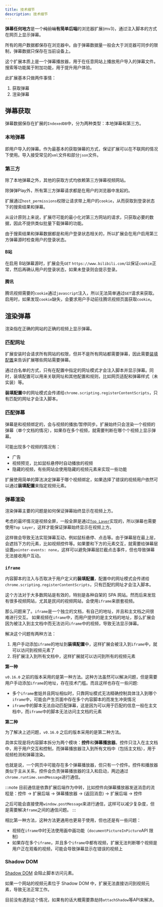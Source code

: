 ```yaml
---
title: 技术细节
description: 技术细节
---
```



**弹幕任何地方**是一个<strike>纯前端</strike>**有简单后端**的浏览器扩展(mv3)，通过注入脚本的方式在网页上显示弹幕。

所有的用户数据都保存在浏览器中。由于弹幕数据量一般会大于浏览器可同步的限制，弹幕数据只保存在当前设备上。

这个扩展本质上是一个弹幕播放器，用于在任意网站上播放用户导入的弹幕文件。搜索等功能属于附加功能，用于提升用户体验。

此扩展基本只做两件事情：

1. 获取弹幕
2. 渲染弹幕

## 弹幕获取

弹幕数据保存在扩展的`IndexedDB`中，分为两种类型：本地弹幕和第三方。

### 本地弹幕

即用户导入的弹幕。作为最基本的获取弹幕的方式，保证扩展可以在不联网的情况下使用。导入接受常见的`xml`文件和部分`json`文件。

### 第三方

除了本地弹幕之外，其他的获取方式均依赖第三方弹幕视频网站。

除弹弹Play外，所有第三方弹幕请求都是在用户的浏览器中发起的。

扩展通过`host_permissions`权限让请求带上用户的`cookie`，从而获取到登录状态下的搜索结果和弹幕。

从设计原则上来说，扩展尽可能的最小化对第三方网站的请求，只获取必要的数据，因此不提供类似批量下载弹幕的功能。

由于搜索结果和弹幕数据都是和用户登录状态相关的，所以扩展会在用户启用第三方弹幕源时检查用户的登录状态。

#### B站

在启用 B站弹幕源时，扩展会先`GET` `https://www.bilibili.com/`以保证`cookie`正常，然后再确认用户的登录状态，如果未登录则会提示登录。

#### 腾讯

腾讯视频需要的`cookie`通过`javascript`注入，所以无法简单通过`GET`请求来获取。启用时，如果发现`cookie`缺失，会要求用户手动前往腾讯视频页面获取`cookie`。

## 渲染弹幕

渲染指在正确的网站的正确的视频上显示弹幕。

### 匹配网址

扩展安装时会请求所有网站的权限，但并不是所有网站都需要弹幕，因此需要[装填配置](/docs/mount-profile)来告诉扩展哪些网站需要弹幕。

通过白名单的方式，只有在配置中指定的网址模式才会注入脚本并显示弹幕。同时，装填配置可以用来关联网址和其他配置和规则，比如网页适配和弹幕样式（未实装）等。

**装填配置**中的网址模式会传递给`chrome.scripting.registerContentScripts`，只有匹配的网址才会注入脚本。

### 匹配弹幕

弹幕是和视频绑定的，会与视频的播放/暂停同步。扩展始终只会渲染一个视频的弹幕（单个文档的情况），如果存在多个视频，就需要判断在哪个个视频上显示弹幕。

可能出现多个视频的情况有：

- 广告
- 视频预览，比如鼠标悬停时自动播放的视频
- 隐藏的视频，有些网站会使用隐藏的视频元素来实现一些功能

扩展使用简单的算法决定弹幕于哪个视频绑定，如果选择了错误的视频用户依然可以通过**装填配置**来指定视频元素。

### 弹幕渲染

渲染弹幕主要的问题是如何保证弹幕始终显示在视频上方。

考虑的最坏情况是视频全屏，一般全屏是通过[`Top Layer`](https://developer.mozilla.org/en-US/docs/Glossary/Top_layer)实现的，所以弹幕也需要使用`Top Layer`，这样才能保证弹幕始终显示在视频上方。

这样做会导致无法实现弹幕互动，例如鼠标悬停、点击等。由于弹幕层在最上层，会遮挡下方的元素，比如视频控件等。如果要和下方的元素交互，就需要给弹幕层设置`pointer-events: none`，这样可以避免弹幕层拦截点击事件，但也导致弹幕无法接收用户互动。

### `iframe`

内容脚本的注入与否取决于用户定义的**装填配置**，配置中的网址模式会传递给`chrome.scripting.registerContentScripts`，只有匹配的网址才会注入脚本。

这个方法对于大多数网站是有效的，特别是各种自架的 SPA 网站。然而后来发现有很多视频网站，尤其是民间的视频网站，会使用`iframe`来嵌套视频。

那么问题来了。`iframe`是一个独立的文档，有自己的地址，并且和主文档之间很难进行交互。
如果视频在`iframe`中，而用户提供的是主文档的地址，那么扩展会因为被注入到主文档中而无法访问`iframe`中的视频，导致无法显示弹幕。

解决这个问题有两种方法：

1. 用户手动添加`iframe`的地址到**装填配置**中，这样扩展会被注入到`iframe`中，就可以访问到视频元素了
2. 将扩展注入到所有文档中，这样扩展就可以访问到所有的视频元素

**第一种**

`v0.16.0` 之前的版本采用的是第一种方法。这种方法虽然可以解决问题，但是需要用户手动添加`iframe`的地址，存在技术门槛。而且这样也存在一些问题:

- 多个`iframe`套娃并且网址相似时，只靠网址模式无法精确控制具体注入到哪个`iframe`中，可能会产生页面中存在多个内容脚本的而发生冲突情况
- `iframe`中的脚本无法自动匹配弹幕，这是因为可以用于匹配的信息一般在主文档中，而`iframe`中的脚本无法访问主文档的元素

**第二种**

为了解决上述问题，`v0.16.0` 之后的版本采用的是第二种方法。

具体实现是将内容脚本拆分为两个模块：**控件**和**弹幕播放器**。控件只注入在主文档中，用于用户交互和控制，而弹幕播放器注入到所有文档中（包括主文档），用于视频检测和弹幕渲染。

也就是说，一个网页中可能存在多个弹幕播放器，但只有一个控件。控件和播放器类似于主从关系，控件会负责弹幕播放器的注入和启动，两边通过`chrome.runtime.sendMessage`进行通信。

:::note
目前通信是依靠扩展后端作为中转，比如控件向弹幕播放器发送消息的流程是：控件 -> 扩展后端 -> 弹幕播放器 -> (返回消息) -> 扩展后端 -> 控件

之后可能会直接使用`window.postMessage`来进行通信，这样可以减少复杂度，但是需要解决`frame`之间的通信问题。
:::

相比第一种方法，这种方法更通用也更易于使用，但也还是有一些问题：

- 视频在`iframe`中时无法使用画中画功能（`documentPictureInPicture`API 限制）
- 如果存在多个`iframe`，并且多个`iframe`中都有视频，扩展无法判断哪个视频是用户正在观看的视频，可能会导致弹幕显示在错误的视频上

### Shadow DOM

[Shadow DOM](https://developer.mozilla.org/en-US/docs/Web/API/Web_components/Using_shadow_DOM) 会阻止脚本访问元素。

如果一个网站的视频元素位于 Shadow DOM 中，扩展无法直接访问到视频元素，导致无法正常工作。

目前没有遇到这个情况，如果有的话大概需要靠劫持`attachShadow`等API来解决。
